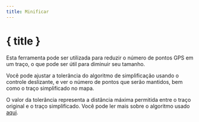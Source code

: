 ```yaml
---
title: Minificar
---
```


<script>
</script>

# <Filter size="24" class="inline-block" style="margin-bottom: 5px" /> { title }

Esta ferramenta pode ser utilizada para reduzir o número de pontos GPS em um traço, o que pode ser útil para diminuir seu tamanho.

Você pode ajustar a tolerância do algoritmo de simplificação usando o controle deslizante, e ver o número de pontos que serão mantidos, bem como o traço simplificado no mapa.

<div class="flex flex-row justify-center">
    <Reduce class="text-foreground p-3 border rounded-md shadow-lg" />
</div>

<DocsNote>

O valor da tolerância representa a distância máxima permitida entre o traço original e o traço simplificado.
Você pode ler mais sobre o algoritmo usado <a href="https://en.wikipedia.org/wiki/Ramer%E2%80%93Douglas%E2%80%93Peucker_algorithm" target="_blank">aqui</a>.

</DocsNote>
